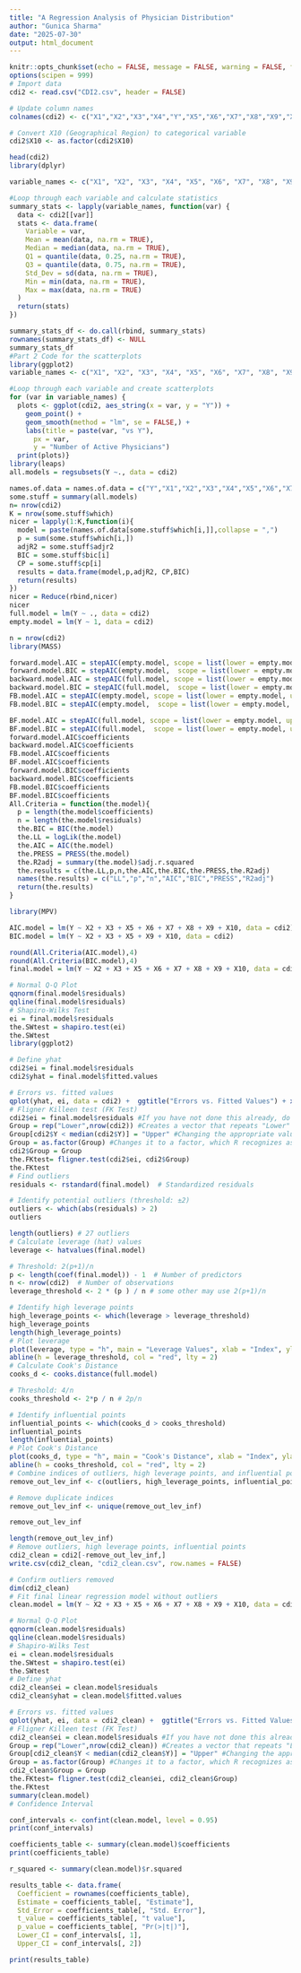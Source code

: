 ```yaml
---
title: "A Regression Analysis of Physician Distribution"
author: "Gunica Sharma"
date: "2025-07-30"
output: html_document
---
```


```r

knitr::opts_chunk$set(echo = FALSE, message = FALSE, warning = FALSE, fig.align = "center", fig.width = 10)
options(scipen = 999)
# Import data
cdi2 <- read.csv("CDI2.csv", header = FALSE)

# Update column names
colnames(cdi2) <- c("X1","X2","X3","X4","Y","X5","X6","X7","X8","X9","X10")

# Convert X10 (Geographical Region) to categorical variable
cdi2$X10 <- as.factor(cdi2$X10)

head(cdi2)
library(dplyr)

variable_names <- c("X1", "X2", "X3", "X4", "X5", "X6", "X7", "X8", "X9")

#Loop through each variable and calculate statistics
summary_stats <- lapply(variable_names, function(var) {
  data <- cdi2[[var]] 
  stats <- data.frame(
    Variable = var,
    Mean = mean(data, na.rm = TRUE),
    Median = median(data, na.rm = TRUE),
    Q1 = quantile(data, 0.25, na.rm = TRUE),
    Q3 = quantile(data, 0.75, na.rm = TRUE),
    Std_Dev = sd(data, na.rm = TRUE),
    Min = min(data, na.rm = TRUE),
    Max = max(data, na.rm = TRUE)
  )
  return(stats)
})

summary_stats_df <- do.call(rbind, summary_stats)
rownames(summary_stats_df) <- NULL
summary_stats_df
#Part 2 Code for the scatterplots 
library(ggplot2)
variable_names <- c("X1", "X2", "X3", "X4", "X5", "X6", "X7", "X8", "X9")

#Loop through each variable and create scatterplots
for (var in variable_names) {
  plots <- ggplot(cdi2, aes_string(x = var, y = "Y")) +  
    geom_point() + 
    geom_smooth(method = "lm", se = FALSE,) +
    labs(title = paste(var, "vs Y"),
      px = var,
      y = "Number of Active Physicians")
  print(plots)}
library(leaps)
all.models = regsubsets(Y ~., data = cdi2)

names.of.data = names.of.data = c("Y","X1","X2","X3","X4","X5","X6","X7","X8","X9","X102","X103","X104") 
some.stuff = summary(all.models)
n= nrow(cdi2)
K = nrow(some.stuff$which)
nicer = lapply(1:K,function(i){
  model = paste(names.of.data[some.stuff$which[i,]],collapse = ",")
  p = sum(some.stuff$which[i,])
  adjR2 = some.stuff$adjr2
  BIC = some.stuff$bic[i]
  CP = some.stuff$cp[i]
  results = data.frame(model,p,adjR2, CP,BIC)
  return(results)
})
nicer = Reduce(rbind,nicer)
nicer
full.model = lm(Y ~ ., data = cdi2)
empty.model = lm(Y ~ 1, data = cdi2)

n = nrow(cdi2)
library(MASS)

forward.model.AIC = stepAIC(empty.model, scope = list(lower = empty.model, upper= full.model), k = 2,direction = "forward",trace = FALSE)
forward.model.BIC = stepAIC(empty.model,  scope = list(lower = empty.model, upper= full.model), k = log(n),trace=FALSE,direction = "forward")
backward.model.AIC = stepAIC(full.model, scope = list(lower = empty.model, upper= full.model), k = 2,direction = "backward",trace = FALSE)
backward.model.BIC = stepAIC(full.model,  scope = list(lower = empty.model, upper= full.model), k = log(n),trace=FALSE,direction = "backward")
FB.model.AIC = stepAIC(empty.model, scope = list(lower = empty.model, upper= full.model), k = 2,direction = "both",trace = FALSE)
FB.model.BIC = stepAIC(empty.model,  scope = list(lower = empty.model, upper= full.model), k = log(n),trace=FALSE,direction = "both")

BF.model.AIC = stepAIC(full.model, scope = list(lower = empty.model, upper= full.model), k = 2,direction = "both",trace = FALSE)
BF.model.BIC = stepAIC(full.model,  scope = list(lower = empty.model, upper= full.model), k = log(n),trace=FALSE,direction = "both")
forward.model.AIC$coefficients
backward.model.AIC$coefficients
FB.model.AIC$coefficients
BF.model.AIC$coefficients
forward.model.BIC$coefficients
backward.model.BIC$coefficients
FB.model.BIC$coefficients
BF.model.BIC$coefficients
All.Criteria = function(the.model){
  p = length(the.model$coefficients)
  n = length(the.model$residuals)
  the.BIC = BIC(the.model)
  the.LL = logLik(the.model)
  the.AIC = AIC(the.model)
  the.PRESS = PRESS(the.model)
  the.R2adj = summary(the.model)$adj.r.squared
  the.results = c(the.LL,p,n,the.AIC,the.BIC,the.PRESS,the.R2adj)
  names(the.results) = c("LL","p","n","AIC","BIC","PRESS","R2adj")
  return(the.results)
}

library(MPV)

AIC.model = lm(Y ~ X2 + X3 + X5 + X6 + X7 + X8 + X9 + X10, data = cdi2)
BIC.model = lm(Y ~ X2 + X3 + X5 + X9 + X10, data = cdi2)

round(All.Criteria(AIC.model),4)
round(All.Criteria(BIC.model),4)
final.model = lm(Y ~ X2 + X3 + X5 + X6 + X7 + X8 + X9 + X10, data = cdi2)

# Normal Q-Q Plot
qqnorm(final.model$residuals)
qqline(final.model$residuals)
# Shapiro-Wilks Test
ei = final.model$residuals
the.SWtest = shapiro.test(ei)
the.SWtest
library(ggplot2)

# Define yhat
cdi2$ei = final.model$residuals
cdi2$yhat = final.model$fitted.values

# Errors vs. fitted values
qplot(yhat, ei, data = cdi2) +  ggtitle("Errors vs. Fitted Values") + xlab("Fitted Values") + ylab("Errors") + geom_hline(yintercept = 0,col = "purple")
# Fligner Killeen test (FK Test)
cdi2$ei = final.model$residuals #If you have not done this already, do this now.
Group = rep("Lower",nrow(cdi2)) #Creates a vector that repeats "Lower" n times
Group[cdi2$Y < median(cdi2$Y)] = "Upper" #Changing the appropriate values to "Upper"
Group = as.factor(Group) #Changes it to a factor, which R recognizes as a grouping variable.
cdi2$Group = Group
the.FKtest= fligner.test(cdi2$ei, cdi2$Group)
the.FKtest
# Find outliers
residuals <- rstandard(final.model)  # Standardized residuals

# Identify potential outliers (threshold: ±2)
outliers <- which(abs(residuals) > 2)
outliers

length(outliers) # 27 outliers
# Calculate leverage (hat) values
leverage <- hatvalues(final.model)

# Threshold: 2(p+1)/n
p <- length(coef(final.model)) - 1  # Number of predictors
n <- nrow(cdi2)  # Number of observations
leverage_threshold <- 2 * (p ) / n # some other may use 2(p+1)/n

# Identify high leverage points
high_leverage_points <- which(leverage > leverage_threshold)
high_leverage_points
length(high_leverage_points)
# Plot leverage
plot(leverage, type = "h", main = "Leverage Values", xlab = "Index", ylab = "Leverage")
abline(h = leverage_threshold, col = "red", lty = 2)
# Calculate Cook's Distance
cooks_d <- cooks.distance(full.model)

# Threshold: 4/n
cooks_threshold <- 2*p / n # 2p/n

# Identify influential points
influential_points <- which(cooks_d > cooks_threshold)
influential_points
length(influential_points)
# Plot Cook's Distance
plot(cooks_d, type = "h", main = "Cook's Distance", xlab = "Index", ylab = "Cook's Distance")
abline(h = cooks_threshold, col = "red", lty = 2)
# Combine indices of outliers, high leverage points, and influential points for removal
remove_out_lev_inf <- c(outliers, high_leverage_points, influential_points)

# Remove duplicate indices
remove_out_lev_inf <- unique(remove_out_lev_inf)

remove_out_lev_inf

length(remove_out_lev_inf)
# Remove outliers, high leverage points, influential points
cdi2_clean = cdi2[-remove_out_lev_inf,]
write.csv(cdi2_clean, "cdi2_clean.csv", row.names = FALSE)

# Confirm outliers removed
dim(cdi2_clean)
# Fit final linear regression model without outliers
clean.model = lm(Y ~ X2 + X3 + X5 + X6 + X7 + X8 + X9 + X10, data = cdi2_clean)

# Normal Q-Q Plot
qqnorm(clean.model$residuals)
qqline(clean.model$residuals)
# Shapiro-Wilks Test
ei = clean.model$residuals
the.SWtest = shapiro.test(ei)
the.SWtest
# Define yhat
cdi2_clean$ei = clean.model$residuals
cdi2_clean$yhat = clean.model$fitted.values

# Errors vs. fitted values
qplot(yhat, ei, data = cdi2_clean) +  ggtitle("Errors vs. Fitted Values") + xlab("Fitted Values") + ylab("Errors") + geom_hline(yintercept = 0,col = "purple")
# Fligner Killeen test (FK Test)
cdi2_clean$ei = clean.model$residuals #If you have not done this already, do this now.
Group = rep("Lower",nrow(cdi2_clean)) #Creates a vector that repeats "Lower" n times
Group[cdi2_clean$Y < median(cdi2_clean$Y)] = "Upper" #Changing the appropriate values to "Upper"
Group = as.factor(Group) #Changes it to a factor, which R recognizes as a grouping variable.
cdi2_clean$Group = Group
the.FKtest= fligner.test(cdi2_clean$ei, cdi2_clean$Group)
the.FKtest
summary(clean.model)
# Confidence Interval

conf_intervals <- confint(clean.model, level = 0.95)
print(conf_intervals)

coefficients_table <- summary(clean.model)$coefficients
print(coefficients_table)

r_squared <- summary(clean.model)$r.squared

results_table <- data.frame(
  Coefficient = rownames(coefficients_table),
  Estimate = coefficients_table[, "Estimate"],
  Std_Error = coefficients_table[, "Std. Error"],
  t_value = coefficients_table[, "t value"],
  p_value = coefficients_table[, "Pr(>|t|)"],
  Lower_CI = conf_intervals[, 1],
  Upper_CI = conf_intervals[, 2])

print(results_table)



```
